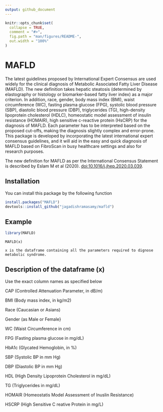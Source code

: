 ```yaml
---
output: github_document
---
```


<!-- README.md is generated from README.Rmd. Please edit that file -->

```r
knitr::opts_chunk$set(
  collapse = TRUE,
  comment = "#>",
  fig.path = "man/figures/README-",
  out.width = "100%"
)
```

# MAFLD

<!-- badges: start -->
<!-- badges: end -->

The latest guidelines proposed by International Expert Consensus are used widely for the clinical diagnosis of Metabolic Associated Fatty Liver Disease (MAFLD). The new definition takes hepatic steatosis (determined by elastography or histology or biomarker-based fatty liver index) as a major criterion. In addition, race, gender, body mass index (BMI), waist circumference (WC), fasting plasma glucose (FPG), systolic blood pressure (SBP), diastolic blood pressure (DBP), triglycerides (TG), high-density lipoprotein cholesterol (HDLC), homeostatic model assessment of insulin resistance (HOMAIR), high sensitive c-reactive protein (HsCRP) for the diagnosis of MAFLD. Each parameter has to be interpreted based on the proposed cut-offs, making the diagnosis slightly complex and error-prone. This package is developed by incorporating the latest international expert consensus guidelines, and it will aid in the easy and quick diagnosis of MAFLD based on FibroScan in busy healthcare settings and also for research purposes. 

The new definition for MAFLD as per the International Consensus Statement is described by Eslam M et al (2020). <doi:10.1016/j.jhep.2020.03.039>.


## Installation
You can install this package by the following function

``` r
install.packages("MAFLD")
devtools::install_github("jagadishramasamy/mafld")
```

## Example

```r
library(MAFLD)
```
```
MAFLD(x)

x is the dataframe containing all the parameters required to dignose metabolic syndrome.
```

## Description of the dataframe (x)

Use the exact column names as specified below

CAP (Controlled Attenuation Parameter, in dB/m)

BMI (Body mass index, in kg/m2)

Race (Caucasian or Asians)

Gender (as Male or Female}

WC (Waist Circumference in cm)

FPG (Fasting plasma glucose in mg/dL)

HbA1c (Glycated Hemoglobin, in %)

SBP (Systolic BP in mm Hg)

DBP (Diastolic BP in mm Hg)

HDL (High Density Lipoprotein Cholesterol in mg/dL)

TG (Triglycerides in mg/dL)

HOMAIR (Homeostatis Model Assessment of Inuslin Resistance)

HSCRP (High Sensitive C reative Protein in mg/L)
